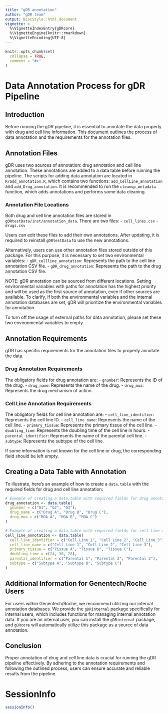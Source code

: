 ```yaml
---
title: "gDR annotation"
author: "gDR team"
output: BiocStyle::html_document
vignette: >
  %\VignetteIndexEntry{gDRcore}
  %\VignetteEngine{knitr::rmarkdown}
  %\VignetteEncoding{UTF-8}
---
```


```r
knitr::opts_chunk$set(
  collapse = TRUE,
  comment = "#>"
)
```

# Data Annotation Process for gDR Pipeline

## Introduction
Before running the gDR pipeline, it is essential to annotate the data properly with drug and cell line information. This document outlines the process of data annotation and the requirements for the annotation files.

## Annotation Files
gDR uses two sources of annotation: drug annotation and cell line annotation. These annotations are added to a data table before running the pipeline. The scripts for adding data annotation are located in `R/add_annotation.R`, which contains two functions: `add_CellLine_annotation` and `add_Drug_annotation`. It is recommended to run the `cleanup_metadata` function, which adds annotations and performs some data cleaning.

### Annotation File Locations
Both drug and cell line annotation files are stored in `gDRtestData/inst/annotation_data`. There are two files:
- `cell_lines.csv`
- `drugs.csv`

Users can edit these files to add their own annotations. After updating, it is required to reinstall `gDRtestData` to use the new annotations.

Alternatively, users can use other annotation files stored outside of this package. For this purpose, it is necessary to set two environmental variables:
- `gDR_cellline_annotation`: Represents the path to the cell line annotation CSV file.
- `gDR_drug_annotation`: Represents the path to the drug annotation CSV file.

NOTE: gDR annotation can be sourced from different locations. Setting environmental variables with paths for annotation has the highest priority and will be used as the first source of annotation, even if other sources are available. To clarify, if both the environmental variables and the internal annotation databases are set, gDR will prioritize the environmental variables for annotation.

To turn off the usage of external paths for data annotation, please set these two environmental variables to empty.


## Annotation Requirements
gDR has specific requirements for the annotation files to properly annotate the data.

### Drug Annotation Requirements
The obligatory fields for drug annotation are:
- `gnumber`: Represents the ID of the drug.
- `drug_name`: Represents the name of the drug.
- `drug_moa`: Represents the drug mechanism of action.

### Cell Line Annotation Requirements
The obligatory fields for cell line annotation are:
- `cell_line_identifier`: Represents the cell line ID.
- `cell_line_name`: Represents the name of the cell line.
- `primary_tissue`: Represents the primary tissue of the cell line.
- `doubling_time`: Represents the doubling time of the cell line in hours.
- `parental_identifier`: Represents the name of the parental cell line.
- `subtype`: Represents the subtype of the cell line.

If some information is not known for the cell line or drug, the corresponding field should be left empty.

## Creating a Data Table with Annotation
To illustrate, here's an example of how to create a `data.table` with the required fields for drug and cell line annotation:

```r
# Example of creating a data.table with required fields for drug annotation
drug_annotation <- data.table(
  gnumber = c("G1", "G2", "G3"),
  drug_name = c("Drug A", "Drug B", "Drug C"),
  drug_moa = c("MOA A", "MOA B", "MOA C")
)

# Example of creating a data.table with required fields for cell line annotation
cell_line_annotation <- data.table(
  cell_line_identifier = c("Cell_Line_1", "Cell_Line_2", "Cell_Line_3"),
  cell_line_name = c("Cell Line 1", "Cell Line 2", "Cell Line 3"),
  primary_tissue = c("Tissue A", "Tissue B", "Tissue C"),
  doubling_time = c(24, 30, 28),
  parental_identifier = c("Parental 1", "Parental 2", "Parental 3"),
  subtype = c("Subtype A", "Subtype B", "Subtype C")
)
```

## Additional Information for Genentech/Roche Users
For users within Genentech/Roche, we recommend utilizing our internal annotation databases. We provide the `gDRinternal` package specifically for internal users, which includes functions for managing internal annotation data. If you are an internal user, you can install the `gDRinternal` package, and `gDRcore` will automatically utilize this package as a source of data annotation.


## Conclusion
Proper annotation of drug and cell line data is crucial for running the gDR pipeline effectively. By adhering to the annotation requirements and following the outlined process, users can ensure accurate and reliable results from the pipeline.

# SessionInfo {-}

```r
sessionInfo()
```

